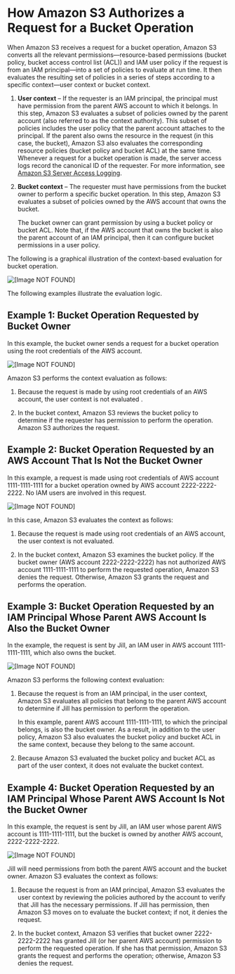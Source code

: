 # How Amazon S3 Authorizes a Request for a Bucket Operation<a name="access-control-auth-workflow-bucket-operation"></a>

When Amazon S3 receives a request for a bucket operation, Amazon S3 converts all the relevant permissions—resource\-based  permissions \(bucket policy, bucket access control list \(ACL\)\) and IAM user policy if the request is from an IAM principal—into a set of policies to evaluate at run time\. It then evaluates the resulting set of policies in a series of steps according to a specific context—user context or bucket context\. 

1. **User context** – If the requester is an IAM principal, the principal must have permission from the parent AWS account to which it belongs\. In this step, Amazon S3 evaluates a subset of policies owned by the parent account \(also referred to as the context authority\)\. This subset of policies includes the user policy that the parent account attaches to the principal\. If the parent also owns the resource in the request \(in this case, the bucket\), Amazon S3 also evaluates the corresponding resource policies \(bucket policy and bucket ACL\) at the same time\. Whenever a request for a bucket operation is made, the server access logs record the canonical ID of the requester\. For more information, see [Amazon S3 Server Access Logging](ServerLogs.mdx)\.

1. **Bucket context** – The requester must have permissions from the bucket owner to perform a specific bucket operation\. In this step, Amazon S3 evaluates a subset of policies owned by the AWS account that owns the bucket\. 

   The bucket owner can grant permission by using a bucket policy or bucket ACL\. Note that, if the AWS account that owns the bucket is also the parent account of an IAM principal, then it can configure bucket permissions in a user policy\. 

 The following is a graphical illustration of the context\-based evaluation for bucket operation\. 

![\[Image NOT FOUND\]](http://docs.aws.amazon.com/AmazonS3/latest/dev/images/AccessControlAuthorizationFlowBucketResource.png)

The following examples illustrate the evaluation logic\. 

## Example 1: Bucket Operation Requested by Bucket Owner<a name="example1-policy-eval-logic"></a>

 In this example, the bucket owner sends a request for a bucket operation using the root credentials of the AWS account\. 

![\[Image NOT FOUND\]](http://docs.aws.amazon.com/AmazonS3/latest/dev/images/example10-policy-eval-logic.png)

 Amazon S3 performs the context evaluation as follows:

1.  Because the request is made by using root credentials of an AWS account, the user context is not evaluated \.

1.  In the bucket context, Amazon S3 reviews the bucket policy to determine if the requester has permission to perform the operation\. Amazon S3 authorizes the request\. 

## Example 2: Bucket Operation Requested by an AWS Account That Is Not the Bucket Owner<a name="example2-policy-eval-logic"></a>

In this example, a request is made using root credentials of AWS account 1111\-1111\-1111 for a bucket operation owned by AWS account 2222\-2222\-2222\. No IAM users are involved in this request\.

![\[Image NOT FOUND\]](http://docs.aws.amazon.com/AmazonS3/latest/dev/images/example20-policy-eval-logic.png)

In this case, Amazon S3 evaluates the context as follows:

1.  Because the request is made using root credentials of an AWS account, the user context is not evaluated\.

1. In the bucket context, Amazon S3 examines the bucket policy\. If the bucket owner \(AWS account 2222\-2222\-2222\) has not authorized AWS account 1111\-1111\-1111 to perform the requested operation, Amazon S3 denies the request\. Otherwise, Amazon S3 grants the request and performs the operation\.

## Example 3: Bucket Operation Requested by an IAM Principal Whose Parent AWS Account Is Also the Bucket Owner<a name="example3-policy-eval-logic"></a>

 In the example, the request is sent by Jill, an IAM user in AWS account 1111\-1111\-1111, which also owns the bucket\. 

![\[Image NOT FOUND\]](http://docs.aws.amazon.com/AmazonS3/latest/dev/images/example30-policy-eval-logic.png)

 Amazon S3 performs the following context evaluation:

1.  Because the request is from an IAM principal, in the user context, Amazon S3 evaluates all policies that belong to the parent AWS account to determine if Jill has permission to perform the operation\. 

    In this example, parent AWS account 1111\-1111\-1111, to which the principal belongs, is also the bucket owner\. As a result, in addition to the user policy, Amazon S3 also evaluates the bucket policy and bucket ACL in the same context, because they belong to the same account\.

1. Because Amazon S3 evaluated the bucket policy and bucket ACL as part of the user context, it does not evaluate the bucket context\.

## Example 4: Bucket Operation Requested by an IAM Principal Whose Parent AWS Account Is Not the Bucket Owner<a name="example4-policy-eval-logic"></a>

In this example, the request is sent by Jill, an IAM user whose parent AWS account is 1111\-1111\-1111, but the bucket is owned by another AWS account, 2222\-2222\-2222\. 

![\[Image NOT FOUND\]](http://docs.aws.amazon.com/AmazonS3/latest/dev/images/example40-policy-eval-logic.png)

 Jill will need permissions from both the parent AWS account and the bucket owner\. Amazon S3 evaluates the context as follows:

1. Because the request is from an IAM principal, Amazon S3 evaluates the user context by reviewing the policies authored by the account to verify that Jill has the necessary permissions\. If Jill has permission, then Amazon S3 moves on to evaluate the bucket context; if not, it denies the request\.

1.  In the bucket context, Amazon S3 verifies that bucket owner 2222\-2222\-2222 has granted Jill \(or her parent AWS account\) permission to perform the requested operation\. If she has that permission, Amazon S3 grants the request and performs the operation; otherwise, Amazon S3 denies the request\. 